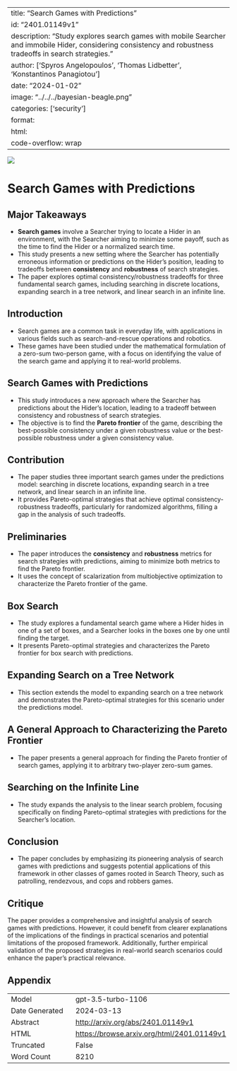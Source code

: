 
---
title: "Search Games with Predictions"
id: "2401.01149v1"
description: "Study explores search games with mobile Searcher and immobile Hider, considering consistency and robustness tradeoffs in search strategies."
author: ['Spyros Angelopoulos', 'Thomas Lidbetter', 'Konstantinos Panagiotou']
date: "2024-01-02"
image: "../../../bayesian-beagle.png"
categories: ['security']
format:
  html:
    code-overflow: wrap
---

![](../../../bayesian-beagle.png)

# Search Games with Predictions

## Major Takeaways
- **Search games** involve a Searcher trying to locate a Hider in an environment, with the Searcher aiming to minimize some payoff, such as the time to find the Hider or a normalized search time.
- This study presents a new setting where the Searcher has potentially erroneous information or predictions on the Hider's position, leading to tradeoffs between **consistency** and **robustness** of search strategies.
- The paper explores optimal consistency/robustness tradeoffs for three fundamental search games, including searching in discrete locations, expanding search in a tree network, and linear search in an infinite line.

## Introduction
- Search games are a common task in everyday life, with applications in various fields such as search-and-rescue operations and robotics.
- These games have been studied under the mathematical formulation of a zero-sum two-person game, with a focus on identifying the value of the search game and applying it to real-world problems.

## Search Games with Predictions
- This study introduces a new approach where the Searcher has predictions about the Hider's location, leading to a tradeoff between consistency and robustness of search strategies.
- The objective is to find the **Pareto frontier** of the game, describing the best-possible consistency under a given robustness value or the best-possible robustness under a given consistency value.

## Contribution
- The paper studies three important search games under the predictions model: searching in discrete locations, expanding search in a tree network, and linear search in an infinite line.
- It provides Pareto-optimal strategies that achieve optimal consistency-robustness tradeoffs, particularly for randomized algorithms, filling a gap in the analysis of such tradeoffs.

## Preliminaries
- The paper introduces the **consistency** and **robustness** metrics for search strategies with predictions, aiming to minimize both metrics to find the Pareto frontier.
- It uses the concept of scalarization from multiobjective optimization to characterize the Pareto frontier of the game.

## Box Search
- The study explores a fundamental search game where a Hider hides in one of a set of boxes, and a Searcher looks in the boxes one by one until finding the target.
- It presents Pareto-optimal strategies and characterizes the Pareto frontier for box search with predictions.

## Expanding Search on a Tree Network
- This section extends the model to expanding search on a tree network and demonstrates the Pareto-optimal strategies for this scenario under the predictions model.

## A General Approach to Characterizing the Pareto Frontier
- The paper presents a general approach for finding the Pareto frontier of search games, applying it to arbitrary two-player zero-sum games.

## Searching on the Infinite Line
- The study expands the analysis to the linear search problem, focusing specifically on finding Pareto-optimal strategies with predictions for the Searcher's location.

## Conclusion
- The paper concludes by emphasizing its pioneering analysis of search games with predictions and suggests potential applications of this framework in other classes of games rooted in Search Theory, such as patrolling, rendezvous, and cops and robbers games.

## Critique
The paper provides a comprehensive and insightful analysis of search games with predictions. However, it could benefit from clearer explanations of the implications of the findings in practical scenarios and potential limitations of the proposed framework. Additionally, further empirical validation of the proposed strategies in real-world search scenarios could enhance the paper's practical relevance.

## Appendix

|          |          |
|----------|----------|
| Model     | gpt-3.5-turbo-1106       |
| Date Generated     | 2024-03-13       |
| Abstract | [http://arxiv.org/abs/2401.01149v1](http://arxiv.org/abs/2401.01149v1)        |
| HTML     | [https://browse.arxiv.org/html/2401.01149v1](https://browse.arxiv.org/html/2401.01149v1)       |
| Truncated       | False       |
| Word Count       | 8210       |